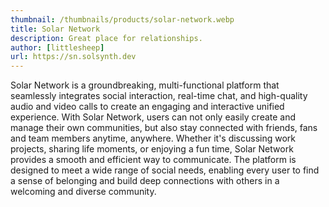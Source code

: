 ```yaml
---
thumbnail: /thumbnails/products/solar-network.webp
title: Solar Network
description: Great place for relationships.
author: [littlesheep]
url: https://sn.solsynth.dev
---
```


Solar Network is a groundbreaking, multi-functional platform that seamlessly integrates social interaction, real-time chat, and high-quality audio and video calls to create an engaging and interactive unified experience.
With Solar Network, users can not only easily create and manage their own communities, but also stay connected with friends, fans and team members anytime, anywhere.
Whether it's discussing work projects, sharing life moments, or enjoying a fun time, Solar Network provides a smooth and efficient way to communicate.
The platform is designed to meet a wide range of social needs, enabling every user to find a sense of belonging and build deep connections with others in a welcoming and diverse community.
